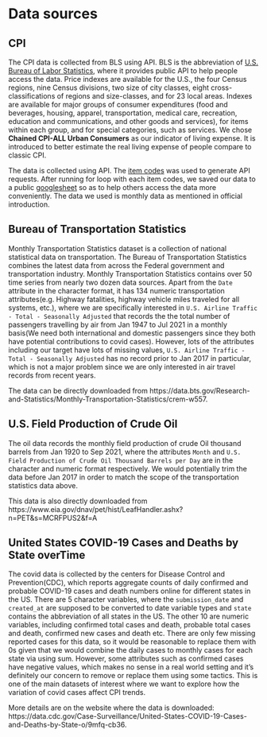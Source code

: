 # Data sources

## CPI
The CPI data is collected from BLS using API. BLS is the abbreviation of [U.S. Bureau of Labor Statistics](https://www.bls.gov/help/hlpforma.htm#su), where it provides public API to help people access the data. Price indexes are available for the U.S., the four Census regions, nine Census divisions, two size of city classes, eight cross-classifications of regions and size-classes, and for 23 local areas. Indexes are available for major groups of consumer expenditures (food and beverages, housing, apparel, transportation, medical care, recreation, education and communications, and other goods and services), for items within each group, and for special categories, such as services. We chose **Chained CPI-ALL Urban Consumers** as our indicator of living expense. It is introduced to better estimate the real living expense of people compare to classic CPI. 

The data is collected using API. The [item codes](https://download.bls.gov/pub/time.series/su/su.item) was used to generate API requests. After running for loop with each item codes, we saved our data to a public [googlesheet](https://docs.google.com/spreadsheets/d/1fpEQ4wuuDlnfKokjKyRUrOcIwHUnIBmnBFubCUpnQ94/edit#gid=0) so as to help others access the data more conveniently. The data we used is monthly data as mentioned in official introduction.  

## Bureau of Transportation Statistics
Monthly Transportation Statistics dataset is a collection of national statistical data on transportation. The Bureau of Transportation Statistics combines the latest data from across the Federal government and transportation industry. Monthly Transportation Statistics contains over 50 time series from nearly two dozen data sources. Apart from the ```Date``` attribute in the character format, it has 134 numeric transportation attributes(e.g. Highway fatalities, highway vehicle miles traveled for all systems, etc.), where we are specifically interested in ```U.S. Airline Traffic - Total - Seasonally Adjusted``` that records the the total number of passengers travelling by air from Jan 1947 to Jul 2021 in a monthly basis(We need both international and domestic passengers since they both have potential contributions to covid cases). However, lots of the attributes including our target have lots of missing values, ```U.S. Airline Traffic - Total - Seasonally Adjusted``` has no record prior to Jan 2017 in particular, which is not a major problem since we are only interested in air travel records from recent years. 

The data can be directly downloaded from https://data.bts.gov/Research-and-Statistics/Monthly-Transportation-Statistics/crem-w557.

## U.S. Field Production of Crude Oil
The oil data records the monthly field production of crude Oil thousand barrels from Jan 1920 to Sep 2021, where the attributes ```Month``` and ```U.S. Field Production of Crude Oil Thousand Barrels per Day```
 are in the character and numeric format respectively. We would potentially trim the data before Jan 2017 in order to match the scope of the transportation statistics data above. 
 
This data is also directly downloaded from https://www.eia.gov/dnav/pet/hist/LeafHandler.ashx?n=PET&s=MCRFPUS2&f=A

## United States COVID-19 Cases and Deaths by State overTime
The covid data is collected by the centers for Disease Control and Prevention(CDC), which reports aggregate counts of daily confirmed and probable COVID-19 cases and death numbers online for different states in the US. There are 5 character variables, where the ```submission_date``` and ```created_at``` are supposed to be converted to date variable types and ```state``` contains the abbreviation of all states in the US. The other 10 are numeric variables, including confirmed total cases and death, probable total cases and death, confirmed new cases and death etc. There are only few missing reported cases for this data, so it would be reasonable to replace them with 0s given that we would combine the daily cases to monthly cases for each state via using sum. However, some attributes such as confirmed cases have negative values, which makes no sense in a real world setting and it's definitely our concern to remove or replace them using some tactics. This is one of the main datasets of interest where we want to explore how the variation of covid cases affect CPI trends. 

More details are on the website where the data is downloaded: https://data.cdc.gov/Case-Surveillance/United-States-COVID-19-Cases-and-Deaths-by-State-o/9mfq-cb36.

